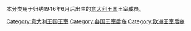 本分类用于归纳1946年6月后出生的[[意大利王國_(1861年–1946年)|意大利王国]]王室成员。

[[Category:意大利王国王室|Category:意大利王国王室]]
[[Category:各国王室后裔|Category:各国王室后裔]]
[[Category:欧洲王室后裔|Category:欧洲王室后裔]]
